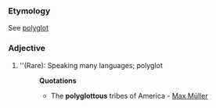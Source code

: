 ===Etymology===
See [[polyglot]]
===Adjective===
#''(Rare): Speaking many languages; polyglot
#:'''Quotations'''
#:*The '''polyglottous''' tribes of America - [[Max Müller]]